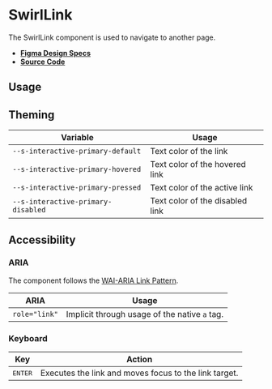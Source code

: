 
<Meta title="Components/SwirlLink" />

# SwirlLink

The SwirlLink component is used to navigate to another page.

- **[Figma Design Specs](https://www.figma.com/file/iRHiAFsHxnzux8gQ9EjlZe/Flip-Components?node-id=70%3A5338)**
- **[Source Code](https://github.com/flip-corp/swirl/tree/main/packages/swirl-components/src/components/swirl-link)**

## Usage

<Canvas withSource="open">
  <Story id="components-swirllink--swirl-link" />
</Canvas>

<ArgsTable story="." />

## Theming

| Variable                           | Usage                           |
| ---------------------------------- | ------------------------------- |
| `--s-interactive-primary-default`  | Text color of the link          |
| `--s-interactive-primary-hovered`  | Text color of the hovered link  |
| `--s-interactive-primary-pressed`  | Text color of the active link   |
| `--s-interactive-primary-disabled` | Text color of the disabled link |

## Accessibility

### ARIA

The component follows the
[WAI-ARIA Link Pattern](https://www.w3.org/WAI/ARIA/apg/patterns/link/).

| ARIA          | Usage                                         |
| ------------- | --------------------------------------------- |
| `role="link"` | Implicit through usage of the native `a` tag. |

### Keyboard

| Key              | Action                                                |
| ---------------- | ----------------------------------------------------- |
| <kbd>ENTER</kbd> | Executes the link and moves focus to the link target. |
